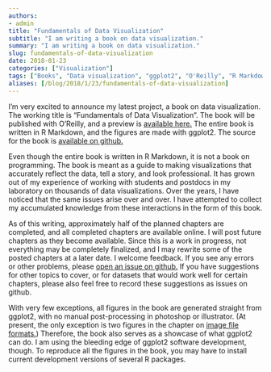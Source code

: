 ```yaml
---
authors:
- admin
title: "Fundamentals of Data Visualization"
subtitle: "I am writing a book on data visualization."
summary: "I am writing a book on data visualization."
slug: fundamentals-of-data-visualization
date: 2018-01-23
categories: ["Visualization"]
tags: ["Books", "Data visualization", "ggplot2", "O'Reilly", "R Markdown"]
aliases: [/blog/2018/1/23/fundamentals-of-data-visualization]
---
```


I'm very excited to announce my latest project, a book on data visualization. The working title is "Fundamentals of Data Visualization". The book will be published with O'Reilly, and a preview is [available here.](http://serialmentor.com/dataviz/)  The entire book is written in R Markdown, and the figures are made with ggplot2. The source for the book is [available on github.](https://github.com/clauswilke/dataviz)

Even though the entire book is written in R Markdown, it is not a book on programming. The book is meant as a guide to making visualizations that accurately reflect the data, tell a story, and look professional. It has grown out of my experience of working with students and postdocs in my laboratory on thousands of data visualizations. Over the years, I have noticed that the same issues arise over and over. I have attempted to collect my accumulated knowledge from these interactions in the form of this book.

As of this writing, approximately half of the planned chapters are completed, and all completed chapters are available online. I will post future chapters as they become available. Since this is a work in progress, not everything may be completely finalized, and I may rewrite some of the posted chapters at a later date. I welcome feedback. If you see any errors or other problems, please [open an issue on github.](https://github.com/clauswilke/dataviz/issues) If you have suggestions for other topics to cover, or for datasets that would work well for certain chapters, please also feel free to record these suggestions as issues on github.

With very few exceptions, all figures in the book are generated straight from ggplot2, with no manual post-processing in photoshop or illustrator. (At present, the only exception is two figures in the chapter on [image file formats.](http://serialmentor.com/dataviz/image-file-formats.html)) Therefore, the book also serves as a showcase of what ggplot2 can do. I am using the bleeding edge of ggplot2 software development, though. To reproduce all the figures in the book, you may have to install current development versions of several R packages.
